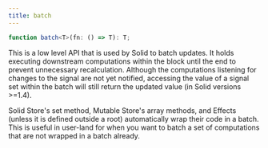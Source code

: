 ```yaml
---
title: batch
---
```


```ts
function batch<T>(fn: () => T): T;
```

This is a low level API that is used by Solid to batch updates.
It holds executing downstream computations within the block until the end to prevent unnecessary recalculation.
Although the computations listening for changes to the signal are not yet notified, accessing the value of a signal set within the batch will still return the updated value (in Solid versions >=1.4).

Solid Store's set method, Mutable Store's array methods, and Effects (unless it is defined outside a root) automatically wrap their code in a batch.
This is useful in user-land for when you want to batch a set of computations that are not wrapped in a batch already.
